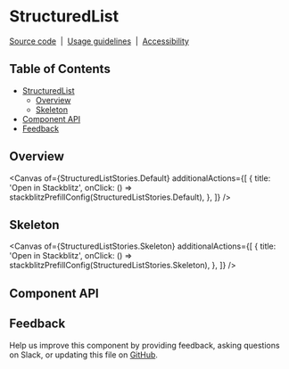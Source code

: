 
<Meta isTemplate />

# StructuredList

[Source code](https://github.com/carbon-design-system/carbon/tree/main/packages/react/src/components/StructuredList)
&nbsp;|&nbsp;
[Usage guidelines](https://www.carbondesignsystem.com/components/structured-list/usage)
&nbsp;|&nbsp;
[Accessibility](https://www.carbondesignsystem.com/components/structured-list/accessibility)

## Table of Contents

- [StructuredList](#structuredList)
  - [Overview](#overview)
  - [Skeleton](#skeleton)
- [Component API](#component-api)
- [Feedback](#feedback)

## Overview

<Canvas
  of={StructuredListStories.Default}
  additionalActions={[
    {
      title: 'Open in Stackblitz',
      onClick: () => stackblitzPrefillConfig(StructuredListStories.Default),
    },
  ]}
/>

## Skeleton

<Canvas
  of={StructuredListStories.Skeleton}
  additionalActions={[
    {
      title: 'Open in Stackblitz',
      onClick: () => stackblitzPrefillConfig(StructuredListStories.Skeleton),
    },
  ]}
/>

## Component API

<ArgTypes />

## Feedback

Help us improve this component by providing feedback, asking questions on Slack,
or updating this file on
[GitHub](https://github.com/carbon-design-system/carbon/edit/main/packages/react/src/components/StructuredList/StructuredList.mdx).
